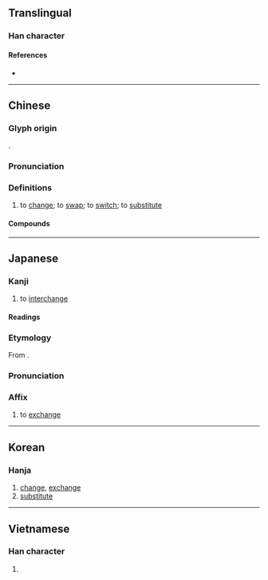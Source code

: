 {{also|换}}
{{character info/new}}
==Translingual==

===Han character===
{{Han char|rn=64|rad=手|as=09|sn=12|four=57034|canj=QNBK|ids=⿰扌奐}}

====References====
* {{Han ref|kx=0442.140|dkj=12358|dj=0793.130|hdz=31922.041|uh=63DB|ud=25563|bh=B4AB|bd=46251}}

----

==Chinese==
{{zh-forms|s=换}}

===Glyph origin===
{{Han etym}}
{{Han compound|手|奐|ls=psc|c1=s|c2=p|t1=hand}}.

===Pronunciation===
{{zh-pron
|m=huàn
|m-s=
|c=wun6
|c-t=
|g=
|h=pfs=von;gd=von4
|j=
|mb=hūing
|md=uâng
|mn=ōaⁿ/hoān/twv:hoàn
|mn_note=ōaⁿ - vernacular; hoān/hoàn - literary
|mn-t=
|w=
|x=
|mc=y
|oc=y
|ma=y
|cat=v
}}

===Definitions===
{{zh-hanzi}}

# to [[change]]; to [[swap]]; to [[switch]]; to [[substitute]]
#: {{zh-x|政府 換 咗 人 又 點 啫？|OK, the head of government has changed; so what?|C}}

====Compounds====
{{zh-der|換不來|換不開|換乘|換人|換代|換位|換個兒|換匯|換班|換茬|換車|換擋|換防|換房|換崗|換工|換季|換肩|換屆|換句話說|換腦筋|換氣|換氣扇|換錢|換親|換取|換算|換湯不換藥|換帖|換文|換洗|換血|換牙|換言之|換樣|換樣兒|換約|換心|換馬}}

{{zh-cat|Beginning}}

----

==Japanese==

===Kanji===
{{ja-kanji|grade=c|rs=手09}}

# to [[interchange]]

====Readings====
{{ja-readings
|goon=がん<ぐわん
|kanon=かん<くわん
|kun=か-える, か-わる
}}

===Etymology===
{{ja-kanjitab|かん|yomi=kanon}}
From {{der|ja|ltc|sort=かん|-}} {{ltc-l|換}}.

===Pronunciation===
{{ja-pron|かん|y=kanon}}

===Affix===
{{ja-pos|affix|かん|hhira=くわん}}

# to [[exchange]]

----

==Korean==

===Hanja===
{{ko-hanja|hangeul=환|eumhun=}}

# [[change]], [[exchange]]
# [[substitute]]

----

==Vietnamese==

===Han character===
{{vi-hantu|hoán|rs=手09}}

# {{defn|lang=vi|sort=手09}}